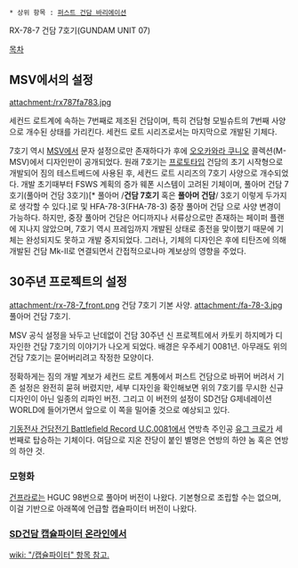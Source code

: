  * 상위 항목 : [[퍼스트 건담 바리에이션]]

RX-78-7 건담 7호기(GUNDAM UNIT 07)

[[목차]]

== MSV에서의 설정 ==
attachment:/rx787fa783.jpg

세컨드 로트계에 속하는 7번째로 제조된 건담이며, 특히 건담형 모빌슈트의 7번째 사양으로 개수된 상태를 가리킨다. 세컨드 로트 시리즈로서는 마지막으로 개발된 기체다.
 
7호기 역시 [[MSV]]에서 문자 설정으로만 존재하다가 후에 [[오오카와라 쿠니오]] 콜렉션(M-MSV)에서 디자인만이 공개되었다. 원래 7호기는 [[프로토타입]] 건담의 초기 시작형으로 개발되어 짐의 테스트베드에 사용된 후, 세컨드 로트 시리즈의 7호기 사양으로 개수되었다. 개발 초기때부터 FSWS 계획의 증가 웨폰 시스템이 고려된 기체이며, 풀아머 건담 7호기(풀아머 건담 3호기)[* 풀아머 /'''건담 7호기''' 혹은 '''풀아머 건담'''/ 3호기 이렇게 두가지로 생각할 수 있다.]로 및 HFA-78-3(FHA-78-3) 중장 풀아머 건담 으로 사양 변경이 가능하다. 하지만, 중장 풀아머 건담은 어디까지나 서류상으로만 존재하는 페이퍼 플랜에 지나지 않았으며, 7호기 역시 프레임까지 개발된 상태로 종전을 맞이했기 때문에 기체는 완성되지도 못하고 개발 중지되었다. 그러나, 기체의 디자인은 후에 티탄즈에 의해 개발된 건담 Mk-II로 연결되면서 간접적으로나마 계보상의 영향을 주었다.

== 30주년 프로젝트의 설정 ==
attachment:/rx-78-7_front.png
﻿건담 7호기 기본 사양.
attachment:/fa-78-3.jpg
풀아머 건담 7호기.
 
MSV 공식 설정을 놔두고 난데없이 건담 30주년 신 프로젝트에서 카토키 하지메가 디자인한 건담 7호기의 이야기가 나오게 되었다. 배경은 우주세기 0081년. 아무래도 위의 건담 7호기는 묻어버리려고 작정한 모양이다.

정확하게는 짐의 개발 계보가 세컨드 로트 계통에서 퍼스트 건담으로 바뀌어 버려서 기존 설정은 완전히 묻혀 버렸지만, 세부 디자인을 확인해보면 위의 7호기를 무시한 신규 디자인이 아닌 일종의 리파인 버전. 그리고 이 버전의 설정이 SD건담 G제네레이션 WORLD에 들어가면서 앞으로 이 쪽을 밀어줄 것으로 예상되고 있다.

[[기동전사 건담전기 Battlefield Record U.C.0081]]에서 연방측 주인공 [[유그 크로]]가 세번째로 탑승하는 기체이다. 여담으로 지온 잔당이 붙인 별명은 연방의 하얀 놈 혹은 연방의 하얀 것.

=== 모형화 ===
[[건프라]]로는 HGUC 98번으로 풀아머 버전이 나왔다. 기본형으로 조립할 수는 없으며, 이걸 기반으로 아래쪽에 언급할 캡슐파이터 버전이 나왔다.

=== [[SD건담 캡슐파이터 온라인]]에서 ===
[[wiki: "/캡슐파이터" 항목 참고.]]
